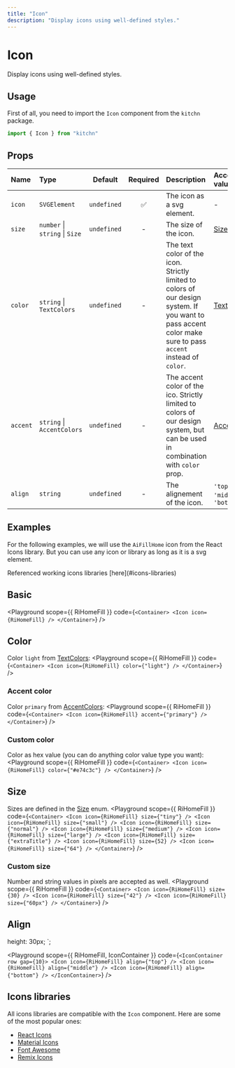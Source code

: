 ```yaml
---
title: "Icon"
description: "Display icons using well-defined styles."
---
```



# Icon

Display icons using well-defined styles.

## Usage

First of all, you need to import the `Icon` component from the `kitchn` package.

```js
import { Icon } from "kitchn"
```

## Props

| Name | Type | Default | Required | Description | Accepted values |
| :--- | :--- | :-----: | :------: | :---------- | :-------------- |
| `icon` | `SVGElement` | `undefined` | ✅ | The icon as a svg element. | - |
| `size` | `number` \| `string` \| `Size` | `undefined` | - | The size of the icon. | [Size](#size) |
| `color` | `string` \| `TextColors` | `undefined` | - | The text color of the icon. Strictly limited to colors of our design system. If you want to pass accent color make sure to pass `accent` instead of `color`. | [TextColors](/docs/theming#text) |
| `accent` | `string` \| `AccentColors` | `undefined` | - | The accent color of the ico. Strictly limited to colors of our design system, but can be used in combination with `color` prop. | [AccentColors](/docs/theming#accent) |
| `align` | `string` | `undefined` | - | The alignement of the icon. | `'top'` \| `'middle'` \| `'bottom'` |

## Examples

For the following examples, we will use the `AiFillHome` icon from the React Icons library. But you can use any icon or library as long as it is a svg element.

<Callout>
  Referenced working icons libraries [here](#icons-libraries)
</Callout>

## Basic

<Playground
  scope={{ RiHomeFill }}
  code={`
<Container>
  <Icon icon={RiHomeFill} />
</Container>
`}
/>

## Color

Color `light` from [TextColors](/docs/theming#text):
<Playground
  scope={{ RiHomeFill }}
  code={`
<Container>
  <Icon icon={RiHomeFill} color={"light"} />
</Container>
`}
/>

### Accent color

Color `primary` from [AccentColors](/docs/theming#accent):
<Playground
  scope={{ RiHomeFill }}
  code={`
<Container>
  <Icon icon={RiHomeFill} accent={"primary"} />
</Container>
`}
/>

### Custom color

Color as hex value (you can do anything color value type you want):
<Playground
  scope={{ RiHomeFill }}
  code={`
<Container>
  <Icon icon={RiHomeFill} color={"#e74c3c"} />
</Container>
`}
/>

## Size

Sizes are defined in the [Size](/docs/theming#size) enum.
<Playground
  scope={{ RiHomeFill }}
  code={`
<Container>
  <Icon icon={RiHomeFill} size={"tiny"} />
  <Icon icon={RiHomeFill} size={"small"} />
  <Icon icon={RiHomeFill} size={"normal"} />
  <Icon icon={RiHomeFill} size={"medium"} />
  <Icon icon={RiHomeFill} size={"large"} />
  <Icon icon={RiHomeFill} size={"extraTitle"} />
  <Icon icon={RiHomeFill} size={52} />
  <Icon icon={RiHomeFill} size={"64"} />
</Container>
`}
/>

### Custom size

Number and string values in pixels are accepted as well.
<Playground
  scope={{ RiHomeFill }}
  code={`
<Container>
  <Icon icon={RiHomeFill} size={30} />
  <Icon icon={RiHomeFill} size={"42"} />
  <Icon icon={RiHomeFill} size={"60px"} />
</Container>
`}
/>

## Align

  height: 30px;
`;

<Playground
  scope={{ RiHomeFill, IconContainer }}
  code={`
<IconContainer row gap={10}>
  <Icon icon={RiHomeFill} align={"top"} />
  <Icon icon={RiHomeFill} align={"middle"} />
  <Icon icon={RiHomeFill} align={"bottom"} />
</IconContainer>
`}
/>

## Icons libraries

All icons libraries are compatible with the `Icon` component. Here are some of the most popular ones:

- [React Icons](https://react-icons.github.io/react-icons/)
- [Material Icons](https://material.io/resources/icons/?style=baseline)
- [Font Awesome](https://fontawesome.com/)
- [Remix Icons](https://remixicon.com/)